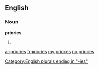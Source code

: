 ==English==

===Noun===
'''priories'''

# {{plural of|[[priory]]}}

[[Category:English plurals ending in "-ies"]]

[[ar:priories]]
[[fr:priories]]
[[my:priories]]
[[no:priories]]